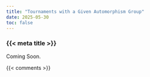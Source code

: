 ```yaml
---
title: "Tournaments with a Given Automorphism Group"
date: 2025-05-30
toc: false
---
```


### {{< meta title >}}

Coming Soon.



{{< comments >}}